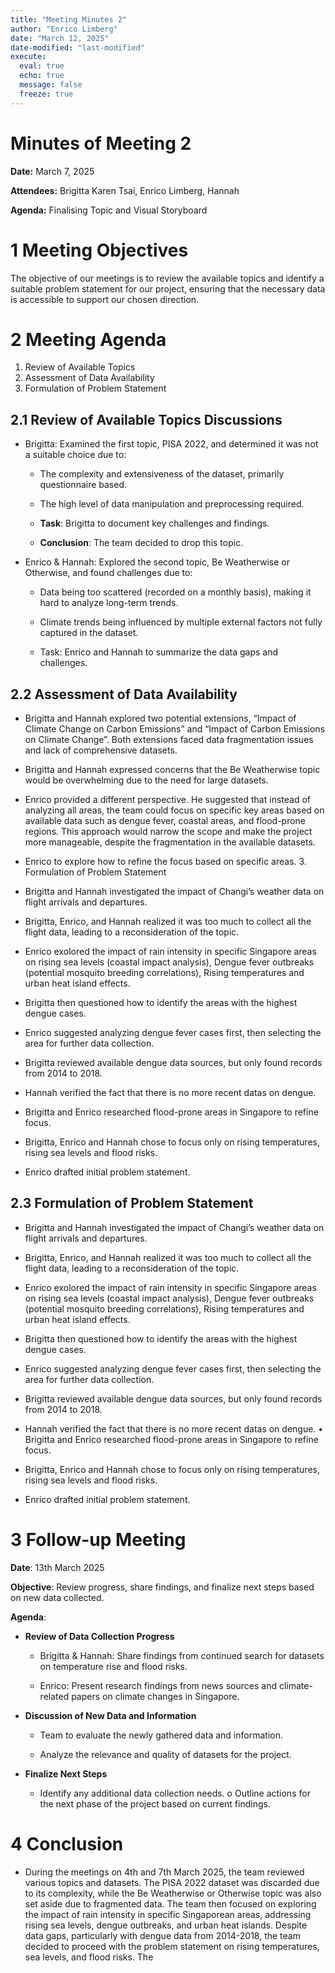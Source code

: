 ```yaml
---
title: "Meeting Minutes 2"
author: "Enrico Limberg"
date: "March 12, 2025"
date-modified: "last-modified"
execute: 
  eval: true
  echo: true
  message: false
  freeze: true
---
```


# Minutes of Meeting 2

**Date:** March 7, 2025

**Attendees:** Brigitta Karen Tsai, Enrico Limberg, Hannah

**Agenda:** Finalising Topic and Visual Storyboard

# 1 Meeting Objectives

The objective of our meetings is to review the available topics and identify a suitable problem statement for our project, ensuring that the necessary data is accessible to support our chosen direction.

# 2 Meeting Agenda

1.  Review of Available Topics
2.  Assessment of Data Availability
3.  Formulation of Problem Statement

## 2.1 Review of Available Topics Discussions

-   Brigitta: Examined the first topic, PISA 2022, and determined it was not a suitable choice due to:

    -   The complexity and extensiveness of the dataset, primarily questionnaire based.

    -   The high level of data manipulation and preprocessing required.

    -   **Task**: Brigitta to document key challenges and findings.

    -   **Conclusion**: The team decided to drop this topic.

-   Enrico & Hannah: Explored the second topic, Be Weatherwise or Otherwise, and found challenges due to:

    -   Data being too scattered (recorded on a monthly basis), making it hard to analyze long-term trends.

    -   Climate trends being influenced by multiple external factors not fully captured in the dataset.

    -   Task: Enrico and Hannah to summarize the data gaps and challenges.

## 2.2 Assessment of Data Availability

-   Brigitta and Hannah explored two potential extensions, “Impact of Climate Change on Carbon Emissions” and “Impact of Carbon Emissions on Climate Change”. Both extensions faced data fragmentation issues and lack of comprehensive datasets.

-   Brigitta and Hannah expressed concerns that the Be Weatherwise topic would be overwhelming due to the need for large datasets.

-   Enrico provided a different perspective. He suggested that instead of analyzing all areas, the team could focus on specific key areas based on available data such as dengue fever, coastal areas, and flood-prone regions. This approach would narrow the scope and make the project more manageable, despite the fragmentation in the available datasets.

-   Enrico to explore how to refine the focus based on specific areas. 3. Formulation of Problem Statement

-   Brigitta and Hannah investigated the impact of Changi’s weather data on flight arrivals and departures.

-   Brigitta, Enrico, and Hannah realized it was too much to collect all the flight data, leading to a reconsideration of the topic.

-   Enrico exolored the impact of rain intensity in specific Singapore areas on rising sea levels (coastal impact analysis), Dengue fever outbreaks (potential mosquito breeding correlations), Rising temperatures and urban heat island effects.

-   Brigitta then questioned how to identify the areas with the highest dengue cases.

-   Enrico suggested analyzing dengue fever cases first, then selecting the area for further data collection.

-   Brigitta reviewed available dengue data sources, but only found records from 2014 to 2018.

-   Hannah verified the fact that there is no more recent datas on dengue.

-   Brigitta and Enrico researched flood-prone areas in Singapore to refine focus.

-   Brigitta, Enrico and Hannah chose to focus only on rising temperatures, rising sea levels and flood risks.

-   Enrico drafted initial problem statement.

## 2.3 Formulation of Problem Statement

-   Brigitta and Hannah investigated the impact of Changi’s weather data on flight arrivals and departures.

-   Brigitta, Enrico, and Hannah realized it was too much to collect all the flight data, leading to a reconsideration of the topic.

-   Enrico exolored the impact of rain intensity in specific Singapore areas on rising sea levels (coastal impact analysis), Dengue fever outbreaks (potential mosquito breeding correlations), Rising temperatures and urban heat island effects.

-   Brigitta then questioned how to identify the areas with the highest dengue cases.

-   Enrico suggested analyzing dengue fever cases first, then selecting the area for further data collection.

-   Brigitta reviewed available dengue data sources, but only found records from 2014 to 2018.

-   Hannah verified the fact that there is no more recent datas on dengue. • Brigitta and Enrico researched flood-prone areas in Singapore to refine focus.

-   Brigitta, Enrico and Hannah chose to focus only on rising temperatures, rising sea levels and flood risks.

-   Enrico drafted initial problem statement.

# 3 Follow-up Meeting

**Date**: 13th March 2025

**Objective**: Review progress, share findings, and finalize next steps based on new data collected.

**Agenda**:

-   **Review of Data Collection Progress**

    -   Brigitta & Hannah: Share findings from continued search for datasets on temperature rise and flood risks.

    -   Enrico: Present research findings from news sources and climate-related papers on climate changes in Singapore.

-   **Discussion of New Data and Information**

    -   Team to evaluate the newly gathered data and information.

    -   Analyze the relevance and quality of datasets for the project.

-   **Finalize Next Steps**

    -   Identify any additional data collection needs. o Outline actions for the next phase of the project based on current findings.

# 4 Conclusion

-   During the meetings on 4th and 7th March 2025, the team reviewed various topics and datasets. The PISA 2022 dataset was discarded due to its complexity, while the Be Weatherwise or Otherwise topic was also set aside due to fragmented data. The team then focused on exploring the impact of rain intensity in specific Singaporean areas, addressing rising sea levels, dengue outbreaks, and urban heat islands. Despite data gaps, particularly with dengue data from 2014-2018, the team decided to proceed with the problem statement on rising temperatures, sea levels, and flood risks. The
